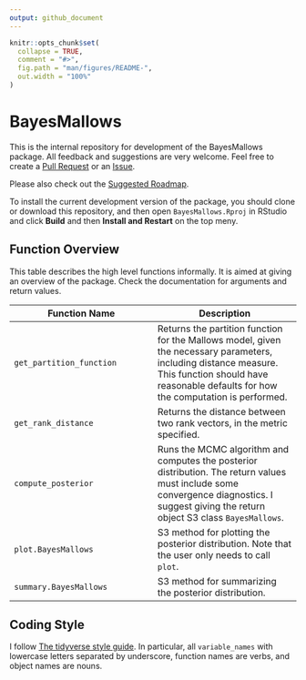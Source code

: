 ```yaml
---
output: github_document
---
```


<!-- README.md is generated from README.Rmd. Please edit that file -->

```r
knitr::opts_chunk$set(
  collapse = TRUE,
  comment = "#>",
  fig.path = "man/figures/README-",
  out.width = "100%"
)
```
# BayesMallows

This is the internal repository for development of the BayesMallows package. All feedback and suggestions are very welcome. Feel free to create a [Pull Request](https://github.uio.no/oyss/BayesMallows/pulls) or an [Issue](https://github.uio.no/oyss/BayesMallows/issues).

Please also check out the [Suggested Roadmap](https://github.uio.no/oyss/BayesMallows/wiki/Roadmap).

To install the current development version of the package, you should clone or download this repository, and then open `BayesMallows.Rproj` in RStudio and click **Build** and then **Install and Restart** on the top meny.

## Function Overview

This table describes the high level functions informally. It is aimed at giving an overview of the package. Check the documentation for arguments and return values.

| Function Name | Description | 
| --- | --- |
| `get_partition_function` | Returns the partition function for the Mallows model, given the necessary parameters, including distance measure. This function should have reasonable defaults for how the computation is performed. |
| `get_rank_distance` | Returns the distance between two rank vectors, in the metric specified. |
| `compute_posterior` | Runs the MCMC algorithm and computes the posterior distribution. The return values must include some convergence diagnostics. I suggest giving the return object S3 class `BayesMallows`.  |
| `plot.BayesMallows` | S3 method for plotting the posterior distribution. Note that the user only needs to call `plot`. |
| `summary.BayesMallows` | S3 method for summarizing the posterior distribution. |


## Coding Style

I follow [The tidyverse style guide](http://style.tidyverse.org/index.html). In particular, all `variable_names` with lowercase letters separated by underscore, function names are verbs, and object names are nouns.
